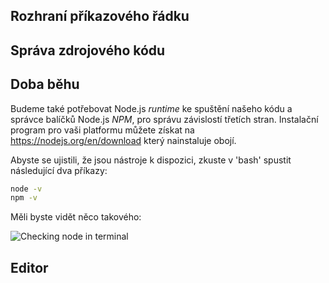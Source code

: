 
## Rozhraní příkazového řádku

<CliSetup />

## Správa zdrojového kódu

<GitSetup />

## Doba běhu

Budeme také potřebovat Node.js _runtime_ ke spuštění našeho kódu a správce balíčků Node.js _NPM_,
pro správu závislostí třetích stran. Instalační program pro vaši platformu můžete získat na https://nodejs.org/en/download
který nainstaluje obojí.

Abyste se ujistili, že jsou nástroje k dispozici, zkuste v 'bash' spustit následující dva příkazy:

```bash
node -v
npm -v
```

Měli byste vidět něco takového:

![Checking node in terminal](node.webp)

## Editor

<VSCodeSetup />

